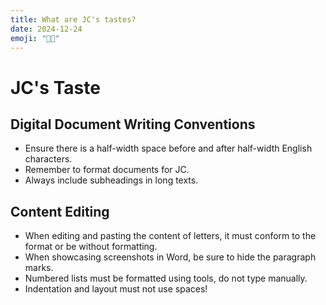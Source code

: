 ```yaml
---
title: What are JC's tastes?
date: 2024-12-24
emoji: "👨‍💻"
---
```


# JC's Taste

## Digital Document Writing Conventions

- Ensure there is a half-width space before and after half-width English characters.
- Remember to format documents for JC.
- Always include subheadings in long texts.

## Content Editing

- When editing and pasting the content of letters, it must conform to the format or be without formatting.
- When showcasing screenshots in Word, be sure to hide the paragraph marks.
- Numbered lists must be formatted using tools, do not type manually.
- Indentation and layout must not use spaces!
